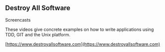 ## Destroy All Software

Screencasts

These videos give concrete examples on how to write applications using TDD, GIT and the Unix platform.

[https://www.destroyallsoftware.com](https://www.destroyallsoftware.com)